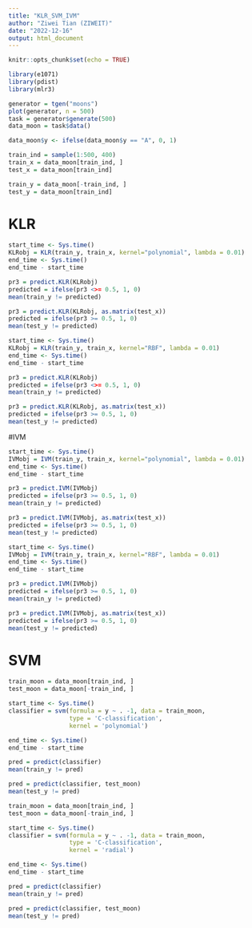 ```yaml
---
title: "KLR_SVM_IVM"
author: "Ziwei Tian (ZIWEIT)"
date: "2022-12-16"
output: html_document
---
```


```r
knitr::opts_chunk$set(echo = TRUE)
```

```r
library(e1071)
library(pdist)
library(mlr3)
```

```r
generator = tgen("moons")
plot(generator, n = 500)
task = generator$generate(500)
data_moon = task$data()

data_moon$y <- ifelse(data_moon$y == "A", 0, 1)
```

```r
train_ind = sample(1:500, 400)
train_x = data_moon[train_ind, ]
test_x = data_moon[train_ind]

train_y = data_moon[-train_ind, ]
test_y = data_moon[train_ind]
```

# KLR

```r
start_time <- Sys.time()
KLRobj = KLR(train_y, train_x, kernel="polynomial", lambda = 0.01)
end_time <- Sys.time()
end_time - start_time

pr3 = predict.KLR(KLRobj)
predicted = ifelse(pr3 <>= 0.5, 1, 0)
mean(train_y != predicted)

pr3 = predict.KLR(KLRobj, as.matrix(test_x))
predicted = ifelse(pr3 >= 0.5, 1, 0)
mean(test_y != predicted)
```

```r
start_time <- Sys.time()
KLRobj = KLR(train_y, train_x, kernel="RBF", lambda = 0.01)
end_time <- Sys.time()
end_time - start_time

pr3 = predict.KLR(KLRobj)
predicted = ifelse(pr3 <>= 0.5, 1, 0)
mean(train_y != predicted)

pr3 = predict.KLR(KLRobj, as.matrix(test_x))
predicted = ifelse(pr3 >= 0.5, 1, 0)
mean(test_y != predicted)
```

#IVM

```r
start_time <- Sys.time()
IVMobj = IVM(train_y, train_x, kernel="polynomial", lambda = 0.01)
end_time <- Sys.time()
end_time - start_time

pr3 = predict.IVM(IVMobj)
predicted = ifelse(pr3 >= 0.5, 1, 0)
mean(train_y != predicted)

pr3 = predict.IVM(IVMobj, as.matrix(test_x))
predicted = ifelse(pr3 >= 0.5, 1, 0)
mean(test_y != predicted)
```

```r
start_time <- Sys.time()
IVMobj = IVM(train_y, train_x, kernel="RBF", lambda = 0.01)
end_time <- Sys.time()
end_time - start_time

pr3 = predict.IVM(IVMobj)
predicted = ifelse(pr3 >= 0.5, 1, 0)
mean(train_y != predicted)

pr3 = predict.IVM(IVMobj, as.matrix(test_x))
predicted = ifelse(pr3 >= 0.5, 1, 0)
mean(test_y != predicted)
```

# SVM

```r
train_moon = data_moon[train_ind, ]
test_moon = data_moon[-train_ind, ]

start_time <- Sys.time()
classifier = svm(formula = y ~ . -1, data = train_moon,
                 type = 'C-classification',
                 kernel = 'polynomial')

end_time <- Sys.time()
end_time - start_time

pred = predict(classifier)
mean(train_y != pred)

pred = predict(classifier, test_moon)
mean(test_y != pred)
```

```r
train_moon = data_moon[train_ind, ]
test_moon = data_moon[-train_ind, ]

start_time <- Sys.time()
classifier = svm(formula = y ~ . -1, data = train_moon,
                 type = 'C-classification',
                 kernel = 'radial')

end_time <- Sys.time()
end_time - start_time

pred = predict(classifier)
mean(train_y != pred)

pred = predict(classifier, test_moon)
mean(test_y != pred)
```

